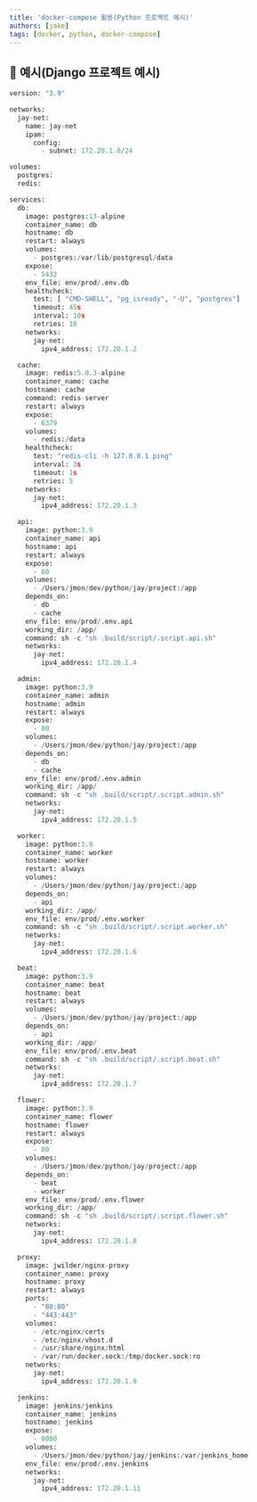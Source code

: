 ```yaml
---
title: 'docker-compose 활용(Python 프로젝트 예시)'
authors: [jake]
tags: [docker, python, docker-compose]
---
```


## 🐥 예시(Django 프로젝트 예시)

```python
version: "3.9"

networks:
  jay-net:
    name: jay-net
    ipam:
      config:
        - subnet: 172.20.1.0/24

volumes:
  postgres:
  redis:

services:
  db:
    image: postgres:13-alpine
    container_name: db
    hostname: db
    restart: always
    volumes:
      - postgres:/var/lib/postgresql/data
    expose:
      - 5432
    env_file: env/prod/.env.db
    healthcheck:
      test: [ "CMD-SHELL", "pg_isready", "-U", "postgres"]
      timeout: 45s
      interval: 10s
      retries: 10
    networks:
      jay-net:
        ipv4_address: 172.20.1.2

  cache:
    image: redis:5.0.3-alpine
    container_name: cache
    hostname: cache
    command: redis-server
    restart: always
    expose:
      - 6379
    volumes:
      - redis:/data
    healthcheck:
      test: "redis-cli -h 127.0.0.1 ping"
      interval: 3s
      timeout: 1s
      retries: 5
    networks:
      jay-net:
        ipv4_address: 172.20.1.3

  api:
    image: python:3.9
    container_name: api
    hostname: api
    restart: always
    expose:
      - 80
    volumes:
      - /Users/jmon/dev/python/jay/project:/app
    depends_on:
      - db
      - cache
    env_file: env/prod/.env.api
    working_dir: /app/
    command: sh -c "sh .build/script/.script.api.sh"
    networks:
      jay-net:
        ipv4_address: 172.20.1.4

  admin:
    image: python:3.9
    container_name: admin
    hostname: admin
    restart: always
    expose:
      - 80
    volumes:
      - /Users/jmon/dev/python/jay/project:/app
    depends_on:
      - db
      - cache
    env_file: env/prod/.env.admin
    working_dir: /app/
    command: sh -c "sh .build/script/.script.admin.sh"
    networks:
      jay-net:
        ipv4_address: 172.20.1.5

  worker:
    image: python:3.9
    container_name: worker
    hostname: worker
    restart: always
    volumes:
      - /Users/jmon/dev/python/jay/project:/app
    depends_on:
      - api
    working_dir: /app/
    env_file: env/prod/.env.worker
    command: sh -c "sh .build/script/.script.worker.sh"
    networks:
      jay-net:
        ipv4_address: 172.20.1.6

  beat:
    image: python:3.9
    container_name: beat
    hostname: beat
    restart: always
    volumes:
      - /Users/jmon/dev/python/jay/project:/app
    depends_on:
      - api
    working_dir: /app/
    env_file: env/prod/.env.beat
    command: sh -c "sh .build/script/.script.beat.sh"
    networks:
      jay-net:
        ipv4_address: 172.20.1.7

  flower:
    image: python:3.9
    container_name: flower
    hostname: flower
    restart: always
    expose:
      - 80
    volumes:
      - /Users/jmon/dev/python/jay/project:/app
    depends_on:
      - beat
      - worker
    env_file: env/prod/.env.flower
    working_dir: /app/
    command: sh -c "sh .build/script/.script.flower.sh"
    networks:
      jay-net:
        ipv4_address: 172.20.1.8

  proxy:
    image: jwilder/nginx-proxy
    container_name: proxy
    hostname: proxy
    restart: always
    ports:
      - "80:80"
      - "443:443"
    volumes:
      - /etc/nginx/certs
      - /etc/nginx/vhost.d
      - /usr/share/nginx/html
      - /var/run/docker.sock:/tmp/docker.sock:ro
    networks:
      jay-net:
        ipv4_address: 172.20.1.9

  jenkins:
    image: jenkins/jenkins
    container_name: jenkins
    hostname: jenkins
    expose:
      - 8080
    volumes:
      - /Users/jmon/dev/python/jay/jenkins:/var/jenkins_home
    env_file: env/prod/.env.jenkins
    networks:
      jay-net:
        ipv4_address: 172.20.1.11
```
